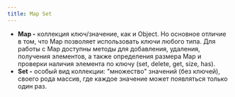 ```yaml
---
title: Map Set
---
```


- **Map -** коллекция ключ/значение, как и Object. Но основное отличие в том, что Map позволяет использовать ключи любого типа. Для работы с Map доступны методы для добавления, удаления, получения элементов, а также определения размера Map и проверки наличия элемента по ключу (set, delete, get, size, has).
- **Set -** особый вид коллекции: "множество" значений (без ключей), своего рода массив, где каждое значение может появляться только один раз.
